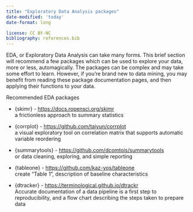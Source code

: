 ```yaml
---
title: "Exploratory Data Analysis packages"
date-modified: 'today'
date-format: long

license: CC BY-NC
bibliography: references.bib
---
```


EDA, or Exploratory Data Analysis can take many forms. This brief section will recommend a few packages which can be used to explore your data, more or less, automagically. The packages can be complex and may take some effort to learn. However, if you're brand new to data mining, you may benefit from reading these package documentation pages, and then applying their functions to your data.

Recommended EDA packages

-   {skimr} - [https://docs.ropensci.org/skimr](https://docs.ropensci.org/skimrhttps://github.com/taiyun/corrplot/)\
    a frictionless approach to summary statistics

-   {corrplot} - [https://github.com/taiyun/corrplot](https://github.com/taiyun/corrplot/)\
    a visual exploratory tool on correlation matrix that supports automatic variable reordering

-   {summarytools} - [https://github.com/dcomtois/summarytools](https://github.com/dcomtois/summarytoolshttps://github.com/dcomtois/summarytools)\
    or data cleaning, exploring, and simple reporting

-   {tableone} - [https://github.com/kaz-yos/tableone](https://github.com/kaz-yos/tableonehttps://github.com/kaz-yos/tableone)\
    create "Table 1", description of baseline characteristics

-   {dtracker} - [https://terminological.github.io/dtrackr](https://terminological.github.io/dtrackr/)\
    Accurate documentation of a data pipeline is a first step to reproducibility, and a flow chart describing the steps taken to prepare data
